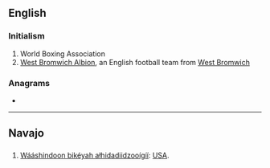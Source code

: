 ==English==

===Initialism===
{{rfc-header|Initialism}}
{{head|en|initialism}}
# World Boxing Association
# [[w:West Bromwich Albion|West Bromwich Albion]], an English football team from [[West Bromwich]]

===Anagrams===
* {{l|en|AWB}}

----

==Navajo==
{{wikipedia|lang=nv|W.B.A.}}

==={{initialism-old|nv}}===
{{head|nv|initialism}}

# [[Wááshindoon bikéyah ałhidadiidzooígíí]]: [[USA]].
